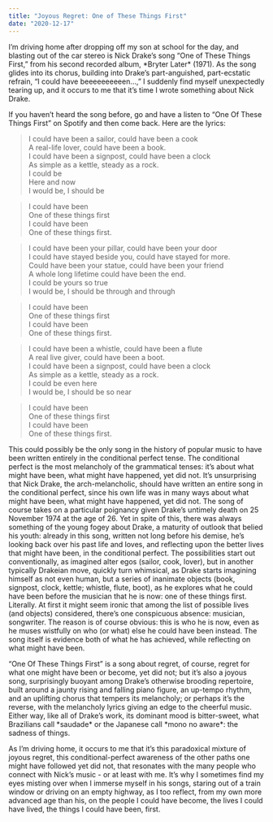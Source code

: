 ```yaml
---
title: "Joyous Regret: One of These Things First"
date: "2020-12-17"
---
```

I'm driving home after dropping off my son at school for the day, and blasting out of the car stereo is Nick Drake's song "One of These Things First," from his second recorded album, \*Bryter Later\* (1971). As the song glides into its chorus, building into Drake's part-anguished, part-ecstatic refrain, "I could have beeeeeeeeeen...," I suddenly find myself unexpectedly tearing up, and it occurs to me that it's time I wrote something about Nick Drake.

If you haven't heard the song before, go and have a listen to "One Of These Things First" on Spotify and then come back. Here are the lyrics:

> I could have been a sailor, could have been a cook   
> A real-life lover, could have been a book.  
> I could have been a signpost, could have been a clock  
> As simple as a kettle, steady as a rock.  
> I could be  
> Here and now  
> I would be, I should be  

> I could have been  
> One of these things first  
> I could have been  
> One of these things first.  

> I could have been your pillar, could have been your door  
> I could have stayed beside you, could have stayed for more.  
> Could have been your statue, could have been your friend  
> A whole long lifetime could have been the end.  
> I could be yours so true  
> I would be, I should be through and through  

> I could have been  
> One of these things first  
> I could have been  
> One of these things first.  

> I could have been a whistle, could have been a flute  
> A real live giver, could have been a boot.  
> I could have been a signpost, could have been a clock  
> As simple as a kettle, steady as a rock.  
> I could be even here  
> I would be, I should be so near  

> I could have been  
> One of these things first  
> I could have been  
> One of these things first.  

This could possibly be the only song in the history of popular music to have been written entirely in the conditional perfect tense. The conditional perfect is the most melancholy of the grammatical tenses: it's about what might have been, what might have happened, yet did not. It's unsurprising that Nick Drake, the arch-melancholic, should have written an entire song in the conditional perfect, since his own life was in many ways about what might have been, what might have happened, yet did not. The song of course takes on a particular poignancy given Drake's untimely death on 25 November 1974 at the age of 26. Yet in spite of this, there was always something of the young fogey about Drake, a maturity of outlook that belied his youth: already in this song, written not long before his demise, he's looking back over his past life and loves, and reflecting upon the better lives that might have been, in the conditional perfect. The possibilities start out conventionally, as imagined alter egos (sailor, cook, lover), but in another typically Drakeian move, quickly turn whimsical, as Drake starts imagining himself as not even human, but a series of inanimate objects (book, signpost, clock, kettle; whistle, flute, boot), as he explores what he could have been before the musician that he is now: one of these things first. Literally. At first it might seem ironic that among the list of possible lives (and objects) considered, there's one conspicuous absence: musician, songwriter. The reason is of course obvious: this is who he is now, even as he muses wistfully on who (or what) else he could have been instead. The song itself is evidence both of what he has achieved, while reflecting on what might have been.

"One Of These Things First" is a song about regret, of course, regret for what one might have been or become, yet did not; but it's also a joyous song, surprisingly buoyant among Drake's otherwise brooding repertoire, built around a jaunty rising and falling piano figure, an up-tempo rhythm, and an uplifting chorus that tempers its melancholy; or perhaps it's the reverse, with the melancholy lyrics giving an edge to the cheerful music. Either way, like all of Drake's work, its dominant mood is bitter-sweet, what Brazilians call \*saudade\* or the Japanese call \*mono no aware\*: the sadness of things.

As I'm driving home, it occurs to me that it's this paradoxical mixture of joyous regret, this conditional-perfect awareness of the other paths one might have followed yet did not, that resonates with the many people who connect with Nick's music - or at least with me. It's why I sometimes find my eyes misting over when I immerse myself in his songs, staring out of a train window or driving on an empty highway, as I too reflect, from my own more advanced age than his, on the people I could have become, the lives I could have lived, the things I could have been, first.
